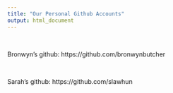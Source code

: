 ```yaml
---
title: "Our Personal Github Accounts"
output: html_document
---
```


<br>

Bronwyn's github: https://github.com/bronwynbutcher

<br>

Sarah's github: https://github.com/slawhun


